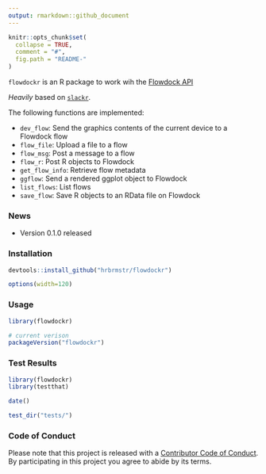 ```yaml
---
output: rmarkdown::github_document
---
```


<!-- README.md is generated from README.Rmd. Please edit that file -->

```r
knitr::opts_chunk$set(
  collapse = TRUE,
  comment = "#",
  fig.path = "README-"
)
```

`flowdockr` is an R package to work wih the [Flowdock API](https://www.flowdock.com/api)

_Heavily_ based on [`slackr`](https://github.com/hrbrmstr/slackr).

The following functions are implemented:

- `dev_flow`:	Send the graphics contents of the current device to a Flowdock flow
- `flow_file`:	Upload a file to a flow
- `flow_msg`:	Post a message to a flow
- `flow_r`:	Post R objects to Flowdock
- `get_flow_info`:	Retrieve flow metadata
- `ggflow`:	Send a rendered ggplot object to Flowdock
- `list_flows`:	List flows
- `save_flow`:	Save R objects to an RData file on Flowdock

### News

- Version 0.1.0 released

### Installation

```r
devtools::install_github("hrbrmstr/flowdockr")
```

```r
options(width=120)
```

### Usage

```r
library(flowdockr)

# current verison
packageVersion("flowdockr")

```

### Test Results

```r
library(flowdockr)
library(testthat)

date()

test_dir("tests/")
```

### Code of Conduct

Please note that this project is released with a [Contributor Code of Conduct](CONDUCT.md). By participating in this project you agree to abide by its terms.